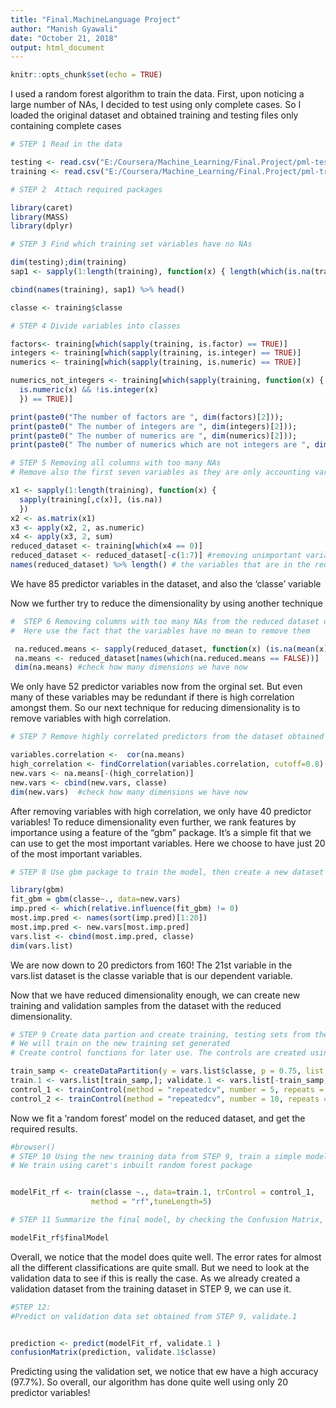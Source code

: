---
title: "Final.MachineLanguage Project"
author: "Manish Gyawali"
date: "October 21, 2018"
output: html_document
---

```{r setup, include = FALSE}
knitr::opts_chunk$set(echo = TRUE)
```

I used a random forest algorithm to train the data. First, upon noticing a large number of NAs, I decided to test using only complete cases. So I loaded the original dataset and obtained training and testing files only containing complete cases 

```{r datasets, include = FALSE, echo = TRUE}

# STEP 1 Read in the data

testing <- read.csv("E:/Coursera/Machine_Learning/Final.Project/pml-testing.csv")
training <- read.csv("E:/Coursera/Machine_Learning/Final.Project/pml-training.csv")

```

```{r packages, message = FALSE, echo = TRUE}
# STEP 2  Attach required packages

library(caret)
library(MASS)
library(dplyr)

```

```{r NAs,  echo = TRUE}
# STEP 3 Find which training set variables have no NAs

dim(testing);dim(training)
sap1 <- sapply(1:length(training), function(x) { length(which(is.na(training[,c(x)]) == TRUE))})

cbind(names(training), sap1) %>% head()

classe <- training$classe
```


```{r variable_classes, echo = TRUE}

# STEP 4 Divide variables into classes 

factors<- training[which(sapply(training, is.factor) == TRUE)]
integers <- training[which(sapply(training, is.integer) == TRUE)]
numerics <- training[which(sapply(training, is.numeric) == TRUE)]

numerics_not_integers <- training[which(sapply(training, function(x) { 
  is.numeric(x) && !is.integer(x) 
  }) == TRUE)]

print(paste0("The number of factors are ", dim(factors)[2]));
print(paste0(" The number of integers are ", dim(integers)[2]));
print(paste0(" The number of numerics are ", dim(numerics)[2])); 
print(paste0(" The number of numerics which are not integers are ", dim(numerics_not_integers)[2]));
```

```{r remove_NAs, echo = TRUE}


# STEP 5 Removing all columns with too many NAs
# Remove also the first seven variables as they are only accounting variables 

x1 <- sapply(1:length(training), function(x) {
  sapply(training[,c(x)], (is.na))
  })
x2 <- as.matrix(x1)
x3 <- apply(x2, 2, as.numeric)
x4 <- apply(x3, 2, sum) 
reduced_dataset <- training[which(x4 == 0)]
reduced_dataset <- reduced_dataset[-c(1:7)] #removing unimportant variables
names(reduced_dataset) %>% length() # the variables that are in the reduced dataset

```
We have 85 predictor variables in the dataset, and also the 'classe' variable 

Now we further try to reduce the dimensionality by using another technique
```{r further_remove_NAs, warning = FALSE, echo = TRUE}

#  STEP 6 Removing columns with too many NAs from the reduced dataset obtained from STEP 5
#  Here use the fact that the variables have no mean to remove them 

 na.reduced.means <- sapply(reduced_dataset, function(x) (is.na(mean(x))))
 na.means <- reduced_dataset[names(which(na.reduced.means == FALSE))]
 dim(na.means) #check how many dimensions we have now

```

We only have 52 predictor variables now from the orginal set. But even many of these variables may be redundant if there is high correlation amongst them. So our next technique for reducing dimensionality is to remove variables with high correlation. 

```{r remove_correlated_predictors, echo = TRUE}

# STEP 7 Remove highly correlated predictors from the dataset obtained in STEP 6 

variables.correlation <-  cor(na.means)
high_correlation <- findCorrelation(variables.correlation, cutoff=0.8)
new.vars <- na.means[-(high_correlation)]
new.vars <- cbind(new.vars, classe)
dim(new.vars)  #check how many dimensions we have now
```
After removing variables with high correlation, we only have 40 predictor variables! 
To reduce dimensionality even further, we rank features by importance using a feature of the "gbm" package. It's a simple fit that we can use to get the most important variables. Here we choose to have just 20 of the most important variables.  


```{r gbm_train, echo = TRUE}

# STEP 8 Use gbm package to train the model, then create a new dataset using the 20 most influential predictors

library(gbm)
fit_gbm = gbm(classe~., data=new.vars)
imp.pred <- which(relative.influence(fit_gbm) != 0) 
most.imp.pred <- names(sort(imp.pred)[1:20])
most.imp.pred <- new.vars[most.imp.pred]
vars.list <- cbind(most.imp.pred, classe)
dim(vars.list)

```
We are now down to 20 predictors from 160! The 21st variable in the vars.list dataset is the classe variable that is our dependent variable. 

Now that we have reduced dimensionality enough, we can create new training and validation samples from the dataset with the reduced dimensionality. 
```{r create_data_partition, echo = TRUE}

# STEP 9 Create data partion and create training, testing sets from the dataset from STEP 8.
# We will train on the new training set generated 
# Create control functions for later use. The controls are created using repeated cross-validation

train_samp <- createDataPartition(y = vars.list$classe, p = 0.75, list = FALSE)
train.1 <- vars.list[train_samp,]; validate.1 <- vars.list[-train_samp,]
control_1 <- trainControl(method = "repeatedcv", number = 5, repeats = 3)
control_2 <- trainControl(method = "repeatedcv", number = 10, repeats = 5)

``` 

Now we fit a 'random forest' model on the reduced dataset, and get the required results. 

```{r fit_RF_model, echo = TRUE}
#browser()
# STEP 10 Using the new training data from STEP 9, train a simple model 
# We train using caret's inbuilt random forest package


modelFit_rf <- train(classe ~., data=train.1, trControl = control_1, 
                  method = "rf",tuneLength=5)
```

```{r summary, echo = TRUE}
# STEP 11 Summarize the final model, by checking the Confusion Matrix, etc

modelFit_rf$finalModel
```

Overall, we notice that the model does quite well. The error rates for almost all the different classifications are quite small. But we need to look at the validation data to see if this is really the case. As we already created a validation dataset from the training dataset in STEP 9, we can use it. 

```{r predict_on_model, echo = TRUE}
#STEP 12: 
#Predict on validation data set obtained from STEP 9, validate.1


prediction <- predict(modelFit_rf, validate.1 )
confusionMatrix(prediction, validate.1$classe)

```

Predicting using the validation set, we notice that ew have a high accuracy (97.7%). So overall, our algorithm has done quite well using only 20 predictor variables! 



